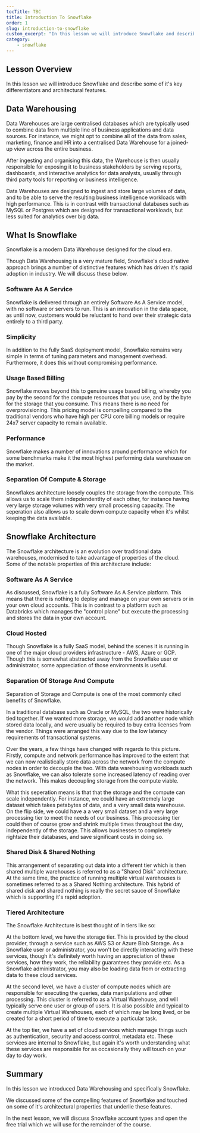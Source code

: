 ```yaml
---
tocTitle: TBC
title: Introduction To Snowflake
order: 1
slug: introduction-to-snowflake
custom_excerpt: "In this lesson we will introduce Snowflake and describe some of it's key differentiators and architectural features."
category:
    - snowflake
---
```


## Lesson Overview

In this lesson we will introduce Snowflake and describe some of it's key differentiators and architectural features.

## Data Warehousing

Data Warehouses are large centralised databases which are typically used to combine data from multiple line of business applications and data sources.  For instance, we might opt to combine all of the data from sales, marketing, finance and HR into a centralised Data Warehouse for a joined-up view across the entire business.  

After ingesting and organising this data, the Warehouse is then usually responsible for exposing it to business stakeholders by serving reports, dashboards, and interactive analytics for data analysts, usually through third party tools for reporting or business intelligence.   

Data Warehouses are designed to ingest and store large volumes of data, and to be able to serve the resulting business intelligence workloads with high performance.  This is in contrast with transactional databases such as MySQL or Postgres which are designed for transactional workloads, but less suited for analytics over big data.  

## What Is Snowflake

Snowflake is a modern Data Warehouse designed for the cloud era.  

Though Data Warehousing is a very mature field, Snowflake's cloud native approach brings a number of distinctive features which has driven it's rapid adoption in industry.  We will discuss these below.  

### Software As A Service

Snowflake is delivered through an entirely Software As A Service model, with no software or servers to run.  This is an innovation in the data space, as until now, customers would be reluctant to hand over their strategic data entirely to a third party.  

### Simplicity 

In addition to the fully SaaS deployment model, Snowflake remains very simple in terms of tuning parameters and management overhead.  Furthermore, it does this without compromising performance.

### Usage Based Billing 

Snowflake moves beyond this to genuine usage based billing, whereby you pay by the second for the compute resources that you use, and by the byte for the storage that you consume. This means there is no need for overprovisioning.  This pricing model is compelling compared to the traditional vendors who have high per CPU core billing models or require 24x7 server capacity to remain available.  

### Performance 

Snowflake makes a number of innovations around performance which for some benchmarks make it the most highest performing data warehouse on the market.

### Separation Of Compute & Storage 

Snowflakes architecture loosely couples the storage from the compute.  This allows us to scale them indepdendentlty of each other, for instance having very large storage volumes with very small processing capacity.  The seperation also allows us to scale down compute capacity when it's whilst keeping the data available.  


## Snowflake Architecture

The Snowflake architecture is an evolution over traditional data warehouses, modernised to take advantage of properties of the cloud.  Some of the notable properties of this architecture include:


### Software As A Service

As discussed, Snowflake is a fully Software As A Service platform.  This means that there is nothing to deploy and manage on your own servers or in your own cloud accounts. This is in contrast to a platform such as Databricks which manages the "control plane" but execute the processing and stores the data in your own account.  

### Cloud Hosted 

Though Snowflake is a fully SaaS model, behind the scenes it is running in one of the major cloud providers infrastructure - AWS, Azure or GCP. Though this is somewhat abstracted away from the Snowflake user or administrator, some appreciation of those environments is useful.

### Separation Of Storage And Compute

Separation of Storage and Compute is one of the most commonly cited benefits of Snowflake.  

In a traditional database such as Oracle or MySQL, the two were historically tied together. If we wanted more storage, we would add another node which stored data locally, and were usually be required to buy extra licenses from the vendor. Things were arranged this way due to the low latency requirements of transactional systems.  

Over the years, a few things have changed with regards to this picture. Firstly, compute and network performance has improved to the extent that we can now realistically store data across the network from the compute nodes in order to decouple the two. With data warehousing workloads such as Snowflake, we can also tolerate some increased latency of reading over the network. This makes decoupling storage from the compute viable.  

What this seperation means is that that the storage and the compute can scale independently. For instance, we could have an extremely large dataset which takes petabytes of data, and a very small data warehouse. On the flip side, we could have a a very small dataset and a very large processing tier to meet the needs of our business. This processing tier could then of course grow and shrink multiple times throughout the day, independently of the storage. This allows businesses to completely rightsize their databases, and save significant costs in doing so.

### Shared Disk & Shared Nothing

This arrangement of separating out data into a different tier which is then shared multiple warehouses is referred to as a "Shared Disk" architecture. At the same time, the practice of running multiple virtual warehouses is sometimes referred to as a Shared Nothing architecture. This hybrid of shared disk and shared nothing is really the secret sauce of Snowflake which is supporting it's rapid adoption.

### Tiered  Architecture

The Snowflake Architecture is best thought of in tiers like so:

At the bottom level, we have the storage tier. This is provided by the cloud provider, through a service such as AWS S3 or Azure Blob Storage. As a Snowflake user or administrator, you won't be directly interacting with these services, though it's definitely worth having an appreciation of these services, how they work, the reliability guarantees they provide etc. As a Snowflake administrator, you may also be loading data from or extracting data to these cloud services.  

At the second level, we have a cluster of compute nodes which are responsible for executing the queries, data manipulations and other processing. This cluster is referred to as a Virtual Warehouse, and will typically serve one user or group of users. It is also possible and typical to create multiple Virtual Warehouses, each of which may be long lived, or be created for a short period of time to execute a particular task.  

At the top tier, we have a set of cloud services which manage things such as authentication, security and access control, metadata etc. These services are internal to Snowflake, but again it's worth understanding what these services are responsible for as occasionally they will touch on your day to day work.

## Summary

In this lesson we introduced Data Warehousing and specifically Snowflake.  

We discussed some of the compelling features of Snowflake and touched on some of it's architectural properties that underlie these features.

In the next lesson, we will discuss Snowflake account types and open the free trial which we will use for the remainder of the course.  